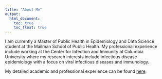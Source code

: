 ```yaml
---
title: "About Me"
output: 
  html_document:
    toc: true
    toc_float: true
---
```


I am currently a Master of Public Health in Epidemiology and Data Science student at the Mailman School of Public Health. 
My professional experience include working at the Center for Infection and Immunity at Columbia University where my research interests include infectious disease epidemiology with a focus on viral infectious diseases and immunology.

My detailed academic and professional experience can be found [here](resume/RT-CV_2021.pdf).
